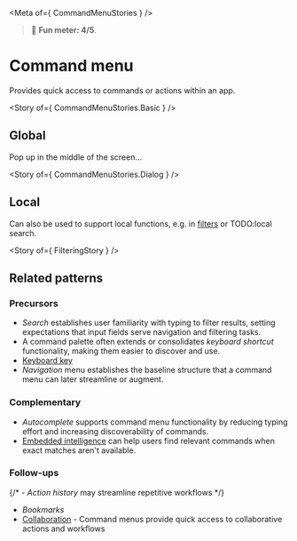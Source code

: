 
<Meta of={ CommandMenuStories } />

> 🙂 **Fun meter: 4/5**.

# Command menu

Provides quick access to commands or actions within an app.

<Story of={ CommandMenuStories.Basic } />

## Global

Pop up in the middle of the screen...

<Story of={ CommandMenuStories.Dialog } />

## Local

Can also be used to support local functions, e.g. in [filters](../?path=/docs/compositions-browsing-sensemaking-filtering--docs) or TODO:local search.

<Story of={ FilteringStory } />

## Related patterns

### Precursors

- *Search* establishes user familiarity with typing to filter results, setting expectations that input fields serve navigation and filtering tasks.
- A command palette often extends or consolidates *keyboard shortcut* functionality, making them easier to discover and use.
- [Keyboard key](../?path=/docs/primitives-keyboard-key--docs)
- *Navigation* menu establishes the baseline structure that a command menu can later streamline or augment.

### Complementary

- *Autocomplete* supports command menu functionality by reducing typing effort and increasing discoverability of commands.
- [Embedded intelligence](../?path=/docs/patterns-embedded-intelligence--docs) can help users find relevant commands when exact matches aren't available.

### Follow-ups

{/* - *Action history* may streamline repetitive workflows */}
- *Bookmarks*
- [Collaboration](../?path=/docs/patterns-collaboration--docs) - Command menus provide quick access to collaborative actions and workflows
